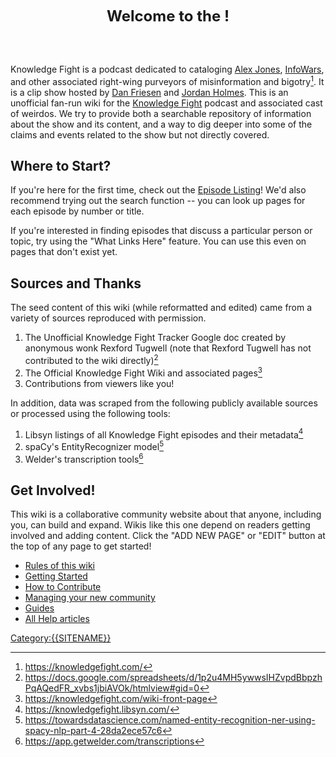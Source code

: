 <mainpage-leftcolumn-start />
<div style="text-align: center; font-size: x-large; padding: 1em;">'''Welcome to the {{SITENAME}}!'''</div>

Knowledge Fight is a podcast dedicated to cataloging [[Alex Jones]], [[InfoWars]], and other associated right-wing purveyors of misinformation and bigotry<ref>https://knowledgefight.com/</ref>. It is a clip show hosted by [[Dan Friesen]] and [[Jordan Holmes]]. This is an unofficial fan-run wiki for the [[Knowledge Fight]] podcast and associated cast of weirdos. We try to provide both a searchable repository of information about the show and its content, and a way to dig deeper into some of the claims and events related to the show but not directly covered.

== Where to Start? ==
If you're here for the first time, check out the [[List of Knowledge Fight episodes|Episode Listing]]! We'd also recommend trying out the search function -- you can look up pages for each episode by number or title.

If you're interested in finding episodes that discuss a particular person or topic, try using the "What Links Here" feature. You can use this even on pages that don't exist yet.

== Sources and Thanks ==
The seed content of this wiki (while reformatted and edited) came from a variety of sources reproduced with permission.

# The Unofficial Knowledge Fight Tracker Google doc created by anonymous wonk Rexford Tugwell (note that Rexford Tugwell has not contributed to the wiki directly)<ref>https://docs.google.com/spreadsheets/d/1p2u4MH5ywwsIHZvpdBbpzhPqAQedFR_xvbs1jbiAVOk/htmlview#gid=0</ref>
# The Official Knowledge Fight Wiki and associated pages<ref>https://knowledgefight.com/wiki-front-page</ref>
# Contributions from viewers like you!

In addition, data was scraped from the following publicly available sources or processed using the following tools:

# Libsyn listings of all Knowledge Fight episodes and their metadata<ref>https://knowledgefight.libsyn.com/</ref>
# spaCy's EntityRecognizer model<ref>https://towardsdatascience.com/named-entity-recognition-ner-using-spacy-nlp-part-4-28da2ece57c6</ref>
# Welder's transcription tools<ref>https://app.getwelder.com/transcriptions</ref>

== Get Involved! ==
This wiki is a collaborative community website about {{topic}} that anyone, including you, can build and expand. Wikis like this one depend on readers getting involved and adding content. Click the "ADD NEW PAGE" or "EDIT" button at the top of any page to get started!

*[[Project:Wiki rules|Rules of this wiki]]
*[[w:c:community:Help:Getting Started|Getting Started]]
*[[w:c:community:Help:Contributing|How to Contribute]]
*[[w:c:community:Help:Community Management|Managing your new community]]
*[[w:c:community:Help:Contents|Guides]]
*[[w:c:community:Help:Index|All Help articles]]
[[Category:{{SITENAME}}]]
